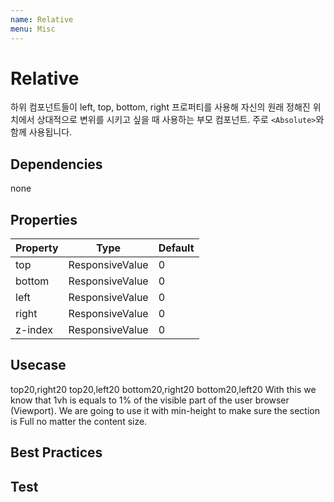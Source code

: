 ```yaml
---
name: Relative
menu: Misc
---
```



# Relative

하위 컴포넌트들이 left, top, bottom, right 프로퍼티를 사용해 자신의 원래 정해진 위치에서 상대적으로 변위를 시키고 싶을 때
사용하는 부모 컴포넌트. 주로 `<Absolute>`와 함께 사용됩니다.

## Dependencies
<App>
<Flex>
<Chip bg="blue.deep" color="#FFF">none</Chip>
</Flex>
</App>

## Properties

|Property|Type|Default|
|-|-|-|
| top | ResponsiveValue | 0 |
| bottom | ResponsiveValue | 0 |
| left | ResponsiveValue | 0 |
| right | ResponsiveValue | 0 |
| z-index | ResponsiveValue | 0 |


## Usecase

<Playground>
  <App>
    <Relative>
      <Box p={5} bg="blue.royal">
        <Absolute top="20px" right="20px"><Chip bg="blue.dark" color="#fff">top20,right20</Chip></Absolute>
        <Absolute top="20px" left="20px"><Chip bg="blue.dark" color="#fff">top20,left20</Chip></Absolute>
        <Absolute bottom="20px" right="20px"><Chip bg="blue.dark" color="#fff">bottom20,right20</Chip></Absolute>
        <Absolute bottom="20px" left="20px"><Chip bg="blue.dark" color="#fff">bottom20,left20</Chip></Absolute>
        <Text color="#FFF">With this we know that 1vh is equals to 1% of the visible part of the user browser (Viewport). We are going to use it with min-height to make sure the section is Full no matter the content size.</Text>
      </Box>
    </Relative> 
  </App>
</Playground>

## Best Practices


## Test